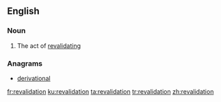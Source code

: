 ==English==

===Noun===
{{en-noun}}

# The act of [[revalidate|revalidating]]

===Anagrams===
* [[derivational#English|derivational]]

[[fr:revalidation]]
[[ku:revalidation]]
[[ta:revalidation]]
[[tr:revalidation]]
[[zh:revalidation]]